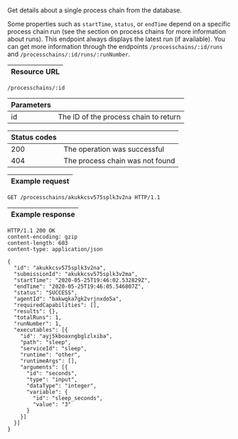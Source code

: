 
Get details about a single <DocsLink href="#process-chains">process chain</DocsLink>
from the database.

Some properties such as `startTime`, `status`, or `endTime` depend on a specific
process chain run (see the section on <DocsLink href="#process-chains">process chains</DocsLink>
for more information about runs). This endpoint always displays the latest run
(if available). You can get more information through
the endpoints <DocsLink href="#get-process-chain-runs">`/processchains/:id/runs`</DocsLink>
and <DocsLink href="#get-process-chain-run-by-run-number">`/processchains/:id/runs/:runNumber`</DocsLink>.

| Resource URL |
| ------------ |

```http
/processchains/:id
```

| Parameters |                                    |
| ---------- | ---------------------------------- |
| id         | The ID of the process chain to return |

| Status codes |                              |
| ------------ | ---------------------------- |
| 200          | The operation was successful |
| 404          | The process chain was not found  |

| Example request |
| --------------- |

```http
GET /processchains/akukkcsv575splk3v2na HTTP/1.1
```

| Example response |
| ---------------- |

```http
HTTP/1.1 200 OK
content-encoding: gzip
content-length: 603
content-type: application/json

{
  "id": "akukkcsv575splk3v2na",
  "submissionId": "akukkcsv575splk3v2ma",
  "startTime": "2020-05-25T19:46:02.532829Z",
  "endTime": "2020-05-25T19:46:05.546807Z",
  "status": "SUCCESS",
  "agentId": "bakwqka7gk2vrjnxdo5a",
  "requiredCapabilities": [],
  "results": {},
  "totalRuns": 1,
  "runNumber": 1,
  "executables": [{
    "id": "ayj5kboaxngbglzlxiba",
    "path": "sleep",
    "serviceId": "sleep",
    "runtime": "other",
    "runtimeArgs": [],
    "arguments": [{
      "id": "seconds",
      "type": "input",
      "dataType": "integer",
      "variable": {
        "id": "sleep_seconds",
        "value": "3"
      }
    }]
  }]
}
```

